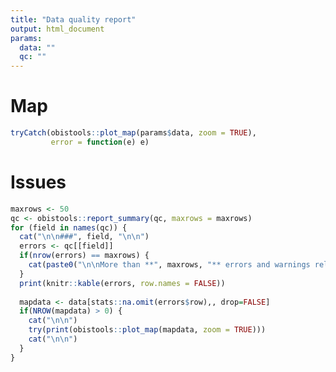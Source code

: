 ```yaml
---
title: "Data quality report"
output: html_document
params:
  data: ""
  qc: ""
---
```


# Map

```r
tryCatch(obistools::plot_map(params$data, zoom = TRUE),
         error = function(e) e)
```

# Issues

```r
maxrows <- 50
qc <- obistools::report_summary(qc, maxrows = maxrows)
for (field in names(qc)) {
  cat("\n\n###", field, "\n\n")
  errors <- qc[[field]]
  if(nrow(errors) == maxrows) {
    cat(paste0("\n\nMore than **", maxrows, "** errors and warnings related to this field were found, the first **", maxrows, "** are printed below and shown on a map whenever possible.\n"))
  }
  print(knitr::kable(errors, row.names = FALSE))
  
  mapdata <- data[stats::na.omit(errors$row),, drop=FALSE]
  if(NROW(mapdata) > 0) {
    cat("\n\n")
    try(print(obistools::plot_map(mapdata, zoom = TRUE)))
    cat("\n\n")
  }
}
```
